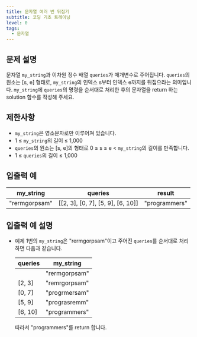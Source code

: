 ```yaml
---
title: 문자열 여러 번 뒤집기
subtitle: 코딩 기초 트레이닝
level: 0
tags:
  - 문자열
---
```


## 문제 설명

문자열 `my_string`과 이차원 정수 배열 `queries`가 매개변수로 주어집니다. `queries`의 원소는 \[s, e\] 형태로, `my_string`의 인덱스 s부터 인덱스 e까지를 뒤집으라는 의미입니다. `my_string`에 `queries`의 명령을 순서대로 처리한 후의 문자열을 return 하는 solution 함수를 작성해 주세요.

## 제한사항

- `my_string`은 영소문자로만 이루어져 있습니다.
- 1 ≤ `my_string`의 길이 ≤ 1,000
- `queries`의 원소는 \[s, e\]의 형태로 0 ≤ s ≤ e < `my_string`의 길이를 만족합니다.
- 1 ≤ `queries`의 길이 ≤ 1,000

## 입출력 예

| my_string     | queries                                     | result        |
| ------------- | ------------------------------------------- | ------------- |
| "rermgorpsam" | \[\[2, 3\], \[0, 7\], \[5, 9\], \[6, 10\]\] | "programmers" |

## 입출력 예 설명

- 예제 1번의 `my_string`은 "rermgorpsam"이고 주어진 `queries`를 순서대로 처리하면 다음과 같습니다.

  | queries   | my_string     |
  | --------- | ------------- |
  |           | "rermgorpsam" |
  | \[2, 3\]  | "remrgorpsam" |
  | \[0, 7\]  | "progrmersam" |
  | \[5, 9\]  | "prograsremm" |
  | \[6, 10\] | "programmers" |

  따라서 "programmers"를 return 합니다.
